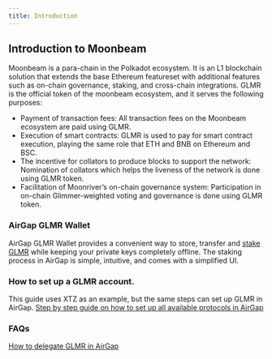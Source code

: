 ```yaml
---
title: Introduction
---
```


## Introduction to Moonbeam

Moonbeam is a para-chain in the Polkadot ecosystem. It is an L1 blockchain solution that extends the base Ethereum featureset with additional features such as on-chain governance, staking, and cross-chain integrations. 
GLMR is the official token of the moonbeam ecosystem, and it serves the following purposes: 
- Payment of transaction fees: All transaction fees on the Moonbeam ecosystem are paid using GLMR.
- Execution of smart contracts: GLMR is used to pay for smart contract execution, playing the same role that ETH and BNB on Ethereum and BSC. 
- The incentive for collators to produce blocks to support the network: Nomination of collators which helps the liveness of the network is done using GLMR token.
- Facilitation of Moonriver’s on-chain governance system: Participation in on-chain Glimmer-weighted voting and governance is done using GLMR token.


### AirGap GLMR Wallet
AirGap GLMR Wallet provides a convenient way to store, transfer and [stake GLMR](https://support.airgap.it/currencies/moonbeam/delegation) while keeping your private keys completely offline. The staking process in AirGap is simple, intuitive, and comes with a simplified UI. 

### How to set up a GLMR account.
This guide uses XTZ as an example, but the same steps can set up GLMR in AirGap.
[Step by step guide on how to set up all available protocols in AirGap](https://medium.com/airgap-it/airgap-the-step-by-step-guide-c4c3d3fe9a05)

### FAQs
[How to delegate GLMR in AirGap](https://support.airgap.it/currencies/moonbeam/delegation)
